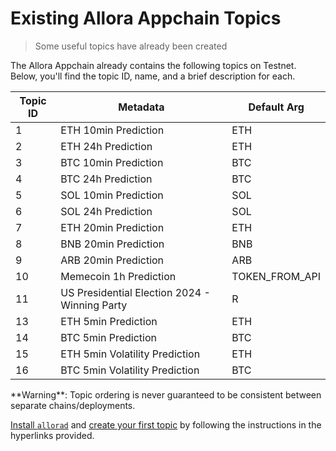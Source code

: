 
# Existing Allora Appchain Topics

> Some useful topics have already been created

The Allora Appchain already contains the following topics on Testnet. Below, you'll find the topic ID, name, and a brief description for each.


| Topic ID | Metadata                                | Default Arg          |
|----------|-----------------------------------------|----------------------|
| 1        | ETH 10min Prediction                    | ETH                  |
| 2        | ETH 24h Prediction                      | ETH                  |
| 3        | BTC 10min Prediction                    | BTC                  |
| 4        | BTC 24h Prediction                      | BTC                  |
| 5        | SOL 10min Prediction                    | SOL                  |
| 6        | SOL 24h Prediction                      | SOL                  |
| 7        | ETH 20min Prediction                    | ETH                  |
| 8        | BNB 20min Prediction                    | BNB                  |
| 9        | ARB 20min Prediction                    | ARB                  |
| 10       | Memecoin 1h Prediction                  | TOKEN_FROM_API       |
| 11       | US Presidential Election 2024 - Winning Party | R                |
| 13       | ETH 5min Prediction                     | ETH                  |
| 14       | BTC 5min Prediction                     | BTC                  |
| 15       | ETH 5min Volatility Prediction          | ETH                  |
| 16       | BTC 5min Volatility Prediction          | BTC                  |



<Callout type="warning">
**Warning**: Topic ordering is never guaranteed to be consistent between separate chains/deployments.
</Callout>

[Install `allorad`](/devs/get-started/cli#installing-allorad) and [create your first topic](/devs/topic-creators/how-to-create-topic) by following the instructions in the hyperlinks provided.
